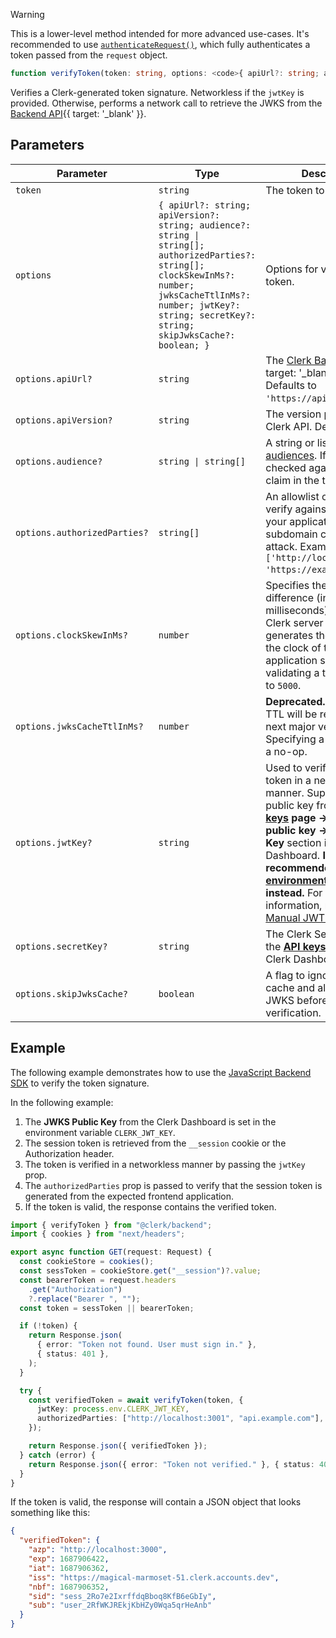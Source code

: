 > [!WARNING]
> This is a lower-level method intended for more advanced use-cases. It's recommended to use [`authenticateRequest()`](/docs/reference/backend/authenticate-request), which fully authenticates a token passed from the `request` object.

```ts
function verifyToken(token: string, options: <code>{ apiUrl?: string; apiVersion?: string; audience?: string | string[]; authorizedParties?: string[]; clockSkewInMs?: number; jwksCacheTtlInMs?: number; jwtKey?: string; secretKey?: string; skipJwksCache?: boolean; }</code>): Promise<JwtReturnType<JwtPayload, TokenVerificationError>>
```

Verifies a Clerk-generated token signature. Networkless if the `jwtKey` is provided. Otherwise, performs a network call to retrieve the JWKS from the [Backend API](/docs/reference/backend-api/tag/JWKS#operation/GetJWKS){{ target: '_blank' }}.

## Parameters

| Parameter                    | Type                                                                                                                                                                                                                                   | Description                                                                                                                                                                                                                                                                                                                                                                                                                                                                         |
| ---------------------------- | -------------------------------------------------------------------------------------------------------------------------------------------------------------------------------------------------------------------------------------- | ----------------------------------------------------------------------------------------------------------------------------------------------------------------------------------------------------------------------------------------------------------------------------------------------------------------------------------------------------------------------------------------------------------------------------------------------------------------------------------- |
| `token`                      | `string`                                                                                                                                                                                                                               | The token to verify.                                                                                                                                                                                                                                                                                                                                                                                                                                                                |
| `options`                    | <code>\{ apiUrl?: string; apiVersion?: string; audience?: string \| string[]; authorizedParties?: string[]; clockSkewInMs?: number; jwksCacheTtlInMs?: number; jwtKey?: string; secretKey?: string; skipJwksCache?: boolean; \}</code> | Options for verifying the token.                                                                                                                                                                                                                                                                                                                                                                                                                                                    |
| `options.apiUrl?`            | `string`                                                                                                                                                                                                                               | The [Clerk Backend API](/docs/reference/backend-api){{ target: '_blank' }} endpoint. Defaults to `'https://api.clerk.com'`.                                                                                                                                                                                                                                                                                                                                                         |
| `options.apiVersion?`        | `string`                                                                                                                                                                                                                               | The version passed to the Clerk API. Defaults to `'v1'`.                                                                                                                                                                                                                                                                                                                                                                                                                            |
| `options.audience?`          | <code>string \| string[]</code>                                                                                                                                                                                                        | A string or list of [audiences](https://datatracker.ietf.org/doc/html/rfc7519#section-4.1.3). If passed, it is checked against the `aud` claim in the token.                                                                                                                                                                                                                                                                                                                        |
| `options.authorizedParties?` | <code>string[]</code>                                                                                                                                                                                                                  | An allowlist of origins to verify against, to protect your application from the subdomain cookie leaking attack. Example: `['http://localhost:3000', 'https://example.com']`.                                                                                                                                                                                                                                                                                                       |
| `options.clockSkewInMs?`     | `number`                                                                                                                                                                                                                               | Specifies the allowed time difference (in milliseconds) between the Clerk server (which generates the token) and the clock of the user's application server when validating a token. Defaults to `5000`.                                                                                                                                                                                                                                                                            |
| `options.jwksCacheTtlInMs?`  | `number`                                                                                                                                                                                                                               | **Deprecated.** This cache TTL will be removed in the next major version. Specifying a cache TTL is a no-op.                                                                                                                                                                                                                                                                                                                                                                        |
| `options.jwtKey?`            | `string`                                                                                                                                                                                                                               | Used to verify the session token in a networkless manner. Supply the PEM public key from the **[**API keys**](https://dashboard.clerk.com/last-active?path=api-keys) page -> Show JWT public key -> PEM Public Key** section in the Clerk Dashboard. **It's recommended to use [the environment variable](/docs/guides/development/clerk-environment-variables) instead.** For more information, refer to [Manual JWT verification](/docs/guides/sessions/manual-jwt-verification). |
| `options.secretKey?`         | `string`                                                                                                                                                                                                                               | The Clerk Secret Key from the [**API keys**](https://dashboard.clerk.com/last-active?path=api-keys) page in the Clerk Dashboard.                                                                                                                                                                                                                                                                                                                                                    |
| `options.skipJwksCache?`     | `boolean`                                                                                                                                                                                                                              | A flag to ignore the JWKS cache and always fetch JWKS before each JWT verification.                                                                                                                                                                                                                                                                                                                                                                                                 |

## Example

The following example demonstrates how to use the [JavaScript Backend SDK](/docs/reference/backend/overview) to verify the token signature.

In the following example:

1. The **JWKS Public Key** from the Clerk Dashboard is set in the environment variable `CLERK_JWT_KEY`.
1. The session token is retrieved from the `__session` cookie or the Authorization header.
1. The token is verified in a networkless manner by passing the `jwtKey` prop.
1. The `authorizedParties` prop is passed to verify that the session token is generated from the expected frontend application.
1. If the token is valid, the response contains the verified token.

```ts
import { verifyToken } from "@clerk/backend";
import { cookies } from "next/headers";

export async function GET(request: Request) {
  const cookieStore = cookies();
  const sessToken = cookieStore.get("__session")?.value;
  const bearerToken = request.headers
    .get("Authorization")
    ?.replace("Bearer ", "");
  const token = sessToken || bearerToken;

  if (!token) {
    return Response.json(
      { error: "Token not found. User must sign in." },
      { status: 401 },
    );
  }

  try {
    const verifiedToken = await verifyToken(token, {
      jwtKey: process.env.CLERK_JWT_KEY,
      authorizedParties: ["http://localhost:3001", "api.example.com"], // Replace with your authorized parties
    });

    return Response.json({ verifiedToken });
  } catch (error) {
    return Response.json({ error: "Token not verified." }, { status: 401 });
  }
}
```

If the token is valid, the response will contain a JSON object that looks something like this:

```json
{
  "verifiedToken": {
    "azp": "http://localhost:3000",
    "exp": 1687906422,
    "iat": 1687906362,
    "iss": "https://magical-marmoset-51.clerk.accounts.dev",
    "nbf": 1687906352,
    "sid": "sess_2Ro7e2IxrffdqBboq8KfB6eGbIy",
    "sub": "user_2RfWKJREkjKbHZy0Wqa5qrHeAnb"
  }
}
```
